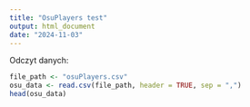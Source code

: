 ```yaml
---
title: "OsuPlayers test"
output: html_document
date: "2024-11-03"
---
```


Odczyt danych:
```r
file_path <- "osuPlayers.csv"
osu_data <- read.csv(file_path, header = TRUE, sep = ",")
head(osu_data)
```

```r

```